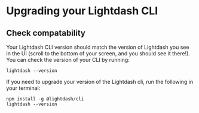 # Upgrading your Lightdash CLI

## Check compatability

Your Lightdash CLI version should match the version of Lightdash you see in the UI (scroll to the bottom of your screen, and you should see it there!). You can check the version of
your CLI by running:

```shell
lightdash --version
```

If you need to upgrade your version of the Lightdash cli, run the following in your terminal:

```shell
npm install -g @lightdash/cli
lightdash --version
```
